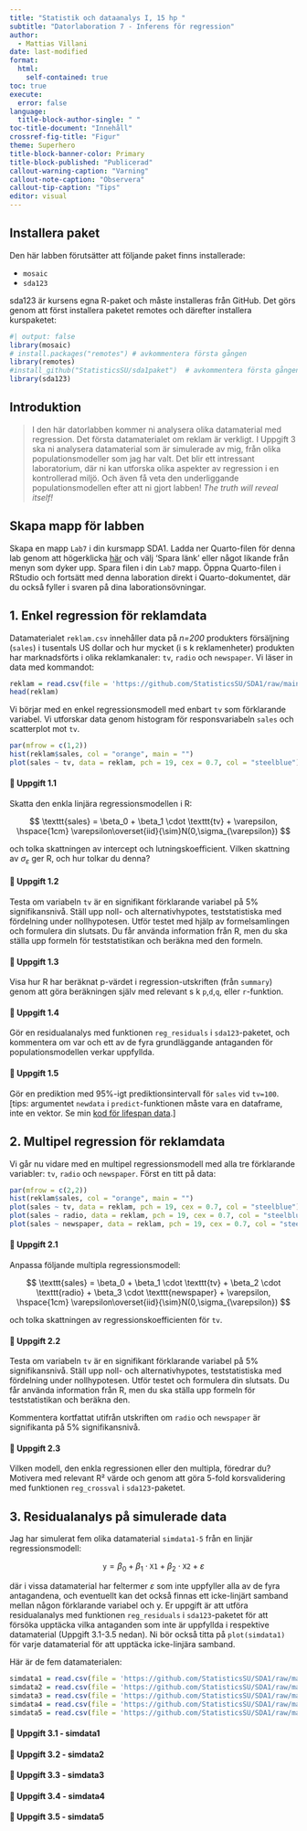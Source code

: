 ```yaml
---
title: "Statistik och dataanalys I, 15 hp "
subtitle: "Datorlaboration 7 - Inferens för regression"
author: 
  - Mattias Villani
date: last-modified
format: 
  html:
    self-contained: true
toc: true
execute:
  error: false
language: 
  title-block-author-single: " "
toc-title-document: "Innehåll"
crossref-fig-title: "Figur"
theme: Superhero
title-block-banner-color: Primary
title-block-published: "Publicerad"
callout-warning-caption: "Varning"
callout-note-caption: "Observera"
callout-tip-caption: "Tips"
editor: visual
---
```


::: callout-warning
## Installera paket

Den här labben förutsätter att följande paket finns installerade:

-   `mosaic`
-   `sda123`

sda123 är kursens egna R-paket och måste installeras från GitHub. Det görs genom att först installera paketet remotes och därefter installera kurspaketet:

```r
#| output: false
library(mosaic)
# install.packages("remotes") # avkommentera första gången
library(remotes)
#install_github("StatisticsSU/sda1paket")  # avkommentera första gången
library(sda123)

```
:::

## Introduktion

> I den här datorlabben kommer ni analysera olika datamaterial med regression. Det första datamaterialet om reklam är verkligt. I Uppgift 3 ska ni analysera datamaterial som är simulerade av mig, från olika populationsmodeller som jag har valt. Det blir ett intressant laboratorium, där ni kan utforska olika aspekter av regression i en kontrollerad miljö. Och även få veta den underliggande populationsmodellen efter att ni gjort labben! *The truth will reveal itself!*

::: callout-important
## Skapa mapp för labben

Skapa en mapp `Lab7` i din kursmapp SDA1. Ladda ner Quarto-filen för denna lab genom att högerklicka [här](https://github.com/StatisticsSU/SDA1/raw/main/datorlab/lab7/DatorLab7.qmd) och välj 'Spara länk' eller något likande från menyn som dyker upp. Spara filen i din `Lab7` mapp. Öppna Quarto-filen i RStudio och fortsätt med denna laboration direkt i Quarto-dokumentet, där du också fyller i svaren på dina laborationsövningar.
:::

## 1. Enkel regression för reklamdata

Datamaterialet `reklam.csv` innehåller data på *n=200* produkters försäljning (`sales`) i tusentals US dollar och hur mycket (i s k reklamenheter) produkten har marknadsförts i olika reklamkanaler: `tv`, `radio` och `newspaper`. Vi läser in data med kommandot:

```r
reklam = read.csv(file = 'https://github.com/StatisticsSU/SDA1/raw/main/datorlab/lab7/reklam.csv')
head(reklam)
```

Vi börjar med en enkel regressionsmodell med enbart `tv` som förklarande variabel. Vi utforskar data genom histogram för responsvariabeln `sales` och scatterplot mot `tv`.

```r
par(mfrow = c(1,2))
hist(reklam$sales, col = "orange", main = "")
plot(sales ~ tv, data = reklam, pch = 19, cex = 0.7, col = "steelblue")
```

#### 💪 Uppgift 1.1

Skatta den enkla linjära regressionsmodellen i R:

$$
\texttt{sales} = \beta_0 + \beta_1 \cdot \texttt{tv} + \varepsilon, \hspace{1cm} \varepsilon\overset{iid}{\sim}N(0,\sigma_{\varepsilon})
$$

och tolka skattningen av intercept och lutningskoefficient. Vilken skattning av $\sigma_{\varepsilon}$ ger R, och hur tolkar du denna?

#### 💪 Uppgift 1.2

Testa om variabeln `tv` är en signifikant förklarande variabel på 5% signifikansnivå. Ställ upp noll- och alternativhypotes, teststatistiska med fördelning under nollhypotesen. Utför testet med hjälp av formelsamlingen och formulera din slutsats. Du får använda information från R, men du ska ställa upp formeln för teststatistikan och beräkna med den formeln.

#### 💪 Uppgift 1.3

Visa hur R har beräknat p-värdet i regression-utskriften (från `summary`) genom att göra beräkningen själv med relevant s k `p`,`d`,`q`, eller `r`-funktion.

#### 💪 Uppgift 1.4

Gör en residualanalys med funktionen `reg_residuals` i `sda123`-paketet, och kommentera om var och ett av de fyra grundläggande antaganden för populationsmodellen verkar uppfyllda.

#### 💪 Uppgift 1.5

Gör en prediktion med 95%-igt prediktionsintervall för `sales` vid `tv=100`. \[tips: argumentet `newdata` i `predict`-funktionen måste vara en dataframe, inte en vektor. Se min [kod för lifespan data](https://statisticssu.github.io/SDA1/code/lifespan_regression.R).\]

## 2. Multipel regression för reklamdata

Vi går nu vidare med en multipel regressionsmodell med alla tre förklarande variabler: `tv`, `radio` och `newspaper`. Först en titt på data:

```r
par(mfrow = c(2,2))
hist(reklam$sales, col = "orange", main = "")
plot(sales ~ tv, data = reklam, pch = 19, cex = 0.7, col = "steelblue")
plot(sales ~ radio, data = reklam, pch = 19, cex = 0.7, col = "steelblue")
plot(sales ~ newspaper, data = reklam, pch = 19, cex = 0.7, col = "steelblue")
```

#### 💪 Uppgift 2.1

Anpassa följande multipla regressionsmodell:

$$
\texttt{sales} = \beta_0 
+ \beta_1 \cdot \texttt{tv} 
+ \beta_2 \cdot \texttt{radio} 
+ \beta_3 \cdot \texttt{newspaper} 
+ \varepsilon, \hspace{1cm} \varepsilon\overset{iid}{\sim}N(0,\sigma_{\varepsilon})
$$

och tolka skattningen av regressionskoefficienten för `tv`.

#### 💪 Uppgift 2.2

Testa om variabeln `tv` är en signifikant förklarande variabel på 5% signifikansnivå. Ställ upp noll- och alternativhypotes, teststatistiska med fördelning under nollhypotesen. Utför testet och formulera din slutsats. Du får använda information från R, men du ska ställa upp formeln för teststatistikan och beräkna den.

Kommentera kortfattat utifrån utskriften om `radio` och `newspaper` är signifikanta på 5% signifikansnivå.

#### 💪 Uppgift 2.3

Vilken modell, den enkla regressionen eller den multipla, föredrar du? Motivera med relevant R² värde och genom att göra 5-fold korsvalidering med funktionen `reg_crossval` i `sda123`-paketet.

## 3. Residualanalys på simulerade data

Jag har simulerat fem olika datamaterial `simdata1-5` från en linjär regressionsmodell:

$$
\texttt{y} = \beta_0 
+ \beta_1 \cdot \texttt{X1} 
+ \beta_2 \cdot \texttt{X2} 
+ \varepsilon
$$

där i vissa datamaterial har feltermer $\varepsilon$ som inte uppfyller alla av de fyra antagandena, och eventuellt kan det också finnas ett icke-linjärt samband mellan någon förklarande variabel och y. Er uppgift är att utföra residualanalys med funktionen `reg_residuals` i `sda123`-paketet för att försöka upptäcka vilka antaganden som inte är uppfyllda i respektive datamaterial (Uppgift 3.1-3.5 nedan). Ni bör också titta på `plot(simdata1)` för varje datamaterial för att upptäcka icke-linjära samband.

Här är de fem datamaterialen:

```r
simdata1 = read.csv(file = 'https://github.com/StatisticsSU/SDA1/raw/main/datorlab/lab7/simdata1.csv')
simdata2 = read.csv(file = 'https://github.com/StatisticsSU/SDA1/raw/main/datorlab/lab7/simdata2.csv')
simdata3 = read.csv(file = 'https://github.com/StatisticsSU/SDA1/raw/main/datorlab/lab7/simdata3.csv')
simdata4 = read.csv(file = 'https://github.com/StatisticsSU/SDA1/raw/main/datorlab/lab7/simdata4.csv')
simdata5 = read.csv(file = 'https://github.com/StatisticsSU/SDA1/raw/main/datorlab/lab7/simdata5.csv')
```

#### 💪 Uppgift 3.1 - simdata1

#### 💪 Uppgift 3.2 - simdata2

#### 💪 Uppgift 3.3 - simdata3

#### 💪 Uppgift 3.4 - simdata4

#### 💪 Uppgift 3.5 - simdata5
